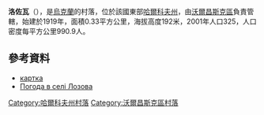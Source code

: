 {{coord|50|10|39|N|37|17|38|E|scale:100000_region:UA|display=title}}

'''洛佐瓦'''（{{lang-uk|Лозова}}），是[[烏克蘭|烏克蘭]]的村落，位於該國東部[[哈爾科夫州|哈爾科夫州]]，由[[沃爾昌斯克區|沃爾昌斯克區]]負責管轄，始建於1919年，面積0.33平方公里，海拔高度192米，2001年人口325，人口密度每平方公里990.9人。

==參考資料==
*[http://gska2.rada.gov.ua/pls/z7502/A005?rf7571=43082 картка]{{dead link|date=2018年3月 |bot=InternetArchiveBot |fix-attempted=yes }}
* [http://weather.in.ua/ua/har'kovskaja/13757 Погода в селі Лозова] {{Wayback|url=http://weather.in.ua/ua/har%27kovskaja/13757 |date=20210605132420 }}

{{DEFAULTSORT:Лозова}}
[[Category:哈爾科夫州村落|Category:哈爾科夫州村落]]
[[Category:沃爾昌斯克區村落|Category:沃爾昌斯克區村落]]


{{Kharkiv-geo-stub}}